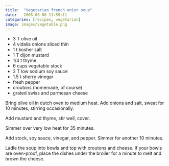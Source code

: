 ```yaml
---
title:  "Vegetarian french onion soup"
date:   2008-08-08 11:59:11
categories: [recipes, vegetarian]
image: images/vegetable.png
---
```


* 3 T olive oil
* 4 vidalia onions sliced thin
* 1 t kosher salt
* 1 T dijon mustard
* 1/4 t thyme
* 6 cups vegetable stock
* 2 T low sodium soy sauce
* 1.5 t sherry vinegar
* fresh pepper
* croutons (homemade, of course)
* grated swiss and parmesan cheese

Bring olive oil in dutch oven to medium heat. Add onions and salt, sweat for 10 minutes, stirring occasionally.

Add mustard and thyme, stir well, cover.

Simmer over very low heat for 35 minutes.

Add stock, soy sauce, vinegar, and pepper. Simmer for another 10 minutes.

Ladle the soup into bowls and top with croutons and cheese. If your bowls are oven-proof, place the dishes under the broiler for a minute to melt and brown the cheese.

